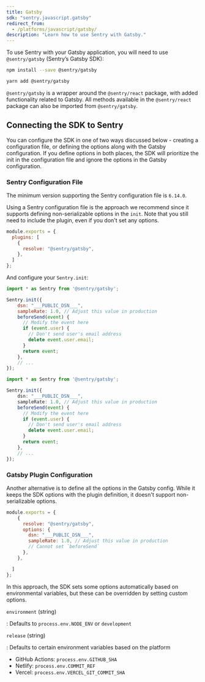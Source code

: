 ```yaml
---
title: Gatsby
sdk: "sentry.javascript.gatsby"
redirect_from:
  - /platforms/javascript/gatsby/
description: "Learn how to use Sentry with Gatsby."
---
```


To use Sentry with your Gatsby application, you will need to use `@sentry/gatsby` (Sentry’s Gatsby SDK):

```bash {tabTitle:NPM}
npm install --save @sentry/gatsby
```

```bash {tabTitle:Yarn}
yarn add @sentry/gatsby
```

<Note>

`@sentry/gatsby` is a wrapper around the `@sentry/react` package, with added functionality related to Gatsby. All methods available in the `@sentry/react` package can also be imported from `@sentry/gatsby`.

</Note>

## Connecting the SDK to Sentry

You can configure the SDK in one of two ways discussed below - creating a configuration file, or defining the options along with the Gatsby configuration. If you define options in both places, the SDK will prioritize the init in the configuration file and ignore the options in the Gatsby configuration.

### Sentry Configuration File

<Note>

The minimum version supporting the Sentry configuration file is `6.14.0`.

</Note>

Using a Sentry configuration file is the approach we recommend since it supports defining non-serializable options in the `init`. Note that you still need to include the plugin, even if you don't set any options.

```javascript {filename:gatsby-config.js}
module.exports = {
  plugins: [
    {
      resolve: "@sentry/gatsby",
    },
  ]
};
```

And configure your `Sentry.init`:

```javascript {filename:sentry.config.js}
import * as Sentry from '@sentry/gatsby';

Sentry.init({
    dsn: "___PUBLIC_DSN___",
    sampleRate: 1.0, // Adjust this value in production
    beforeSend(event) {
      // Modify the event here
      if (event.user) {
        // Don't send user's email address
        delete event.user.email;
      }
      return event;
    },
    // ...
});
```

```typescript {filename:sentry.config.ts}
import * as Sentry from '@sentry/gatsby';

Sentry.init({
    dsn: "___PUBLIC_DSN___",
    sampleRate: 1.0, // Adjust this value in production
    beforeSend(event) {
      // Modify the event here
      if (event.user) {
        // Don't send user's email address
        delete event.user.email;
      }
      return event;
    },
    // ...
});
```

### Gatsby Plugin Configuration

Another alternative is to define all the options in the Gatsby config. While it keeps the SDK options with the plugin definition, it doesn't support non-serializable options.

```javascript {filename:gatsby-config.js}
module.exports = {
    {
      resolve: "@sentry/gatsby",
      options: {
        dsn: "___PUBLIC_DSN___",
        sampleRate: 1.0, // Adjust this value in production
        // Cannot set `beforeSend`
      },
    },

  ]
};
```

In this approach, the SDK sets some options automatically based on environmental variables, but these can be overridden by setting custom options.

`environment` (string)

: Defaults to `process.env.NODE_ENV` or `development`

`release` (string)

: Defaults to certain environment variables based on the platform

- GitHub Actions: `process.env.GITHUB_SHA`
- Netlify: `process.env.COMMIT_REF`
- Vercel: `process.env.VERCEL_GIT_COMMIT_SHA`
